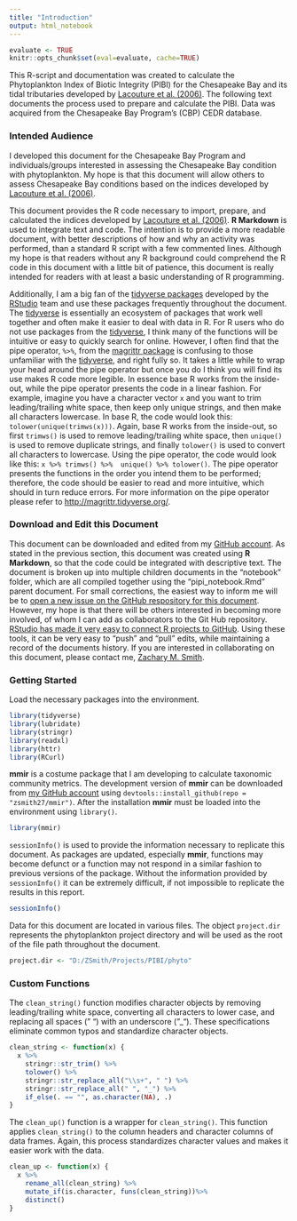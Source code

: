 ```yaml
---
title: "Introduction"
output: html_notebook
---
```

```r
evaluate <- TRUE
knitr::opts_chunk$set(eval=evaluate, cache=TRUE)
```

This R-script and documentation was created to calculate the Phytoplankton Index of Biotic Integrity (PIBI) for the Chesapeake Bay and its tidal tributaries developed by [Lacouture et al. (2006)](https://www.potomacriver.org/focus-areas/aquatic-life/phytoplankton-index-of-biotic-integrity-for-chesapeake-bay/). The following text documents the process used to prepare and calculate the PIBI. Data was acquired from the Chesapeake Bay Program's (CBP) CEDR database.

### Intended Audience

I developed this document for the Chesapeake Bay Program and individuals/groups interested in assessing the Chesapeake Bay condition with phytoplankton. My hope is that this document will allow others to assess Chesapeake Bay conditions based on the indices developed by [Lacouture et al. (2006)](https://www.potomacriver.org/focus-areas/aquatic-life/phytoplankton-index-of-biotic-integrity-for-chesapeake-bay/). 

This document provides the R code necessary to import, prepare, and calculated the indices developed by [Lacouture et al. (2006)](https://www.potomacriver.org/focus-areas/aquatic-life/phytoplankton-index-of-biotic-integrity-for-chesapeake-bay/). __R Markdown__ is used to integrate text and code. The intention is to provide a more readable document, with better descriptions of how and why an activity was performed, than a standard R script with a few commented lines. Although my hope is that readers without any R background could comprehend the R code in this document with a little bit of patience, this document is really intended for readers with at least a basic understanding of R programming. 

Additionally, I am a big fan of the [tidyverse packages](https://www.tidyverse.org/packages/) developed by the [RStudio](https://www.rstudio.com/) team and use these packages frequently throughout the document. The [tidyverse](https://www.tidyverse.org/packages/) is essentially an ecosystem of packages that work well together and often make it easier to deal with data in R. For R users who do not use packages from the [tidyverse](https://www.tidyverse.org/packages/), I think many of the functions will be intuitive or easy to quickly search for online. However, I often find that the pipe operator, `%>%`, from the [magrittr package](http://magrittr.tidyverse.org/) is confusing to those unfamiliar with the [tidyverse](https://www.tidyverse.org/packages/), and right fully so. It takes a little while to wrap your head around the pipe operator but once you do I think you will find its use makes R code more legible. In essence base R works from the inside-out, while the pipe operator presents the code in a linear fashion. For example, imagine you have a character vector `x` and you want to trim leading/trailing white space, then keep only unique strings, and then make all characters lowercase. In base R, the code would look this: `tolower(unique(trimws(x)))`. Again, base R works from the inside-out, so first `trimws()` is used to remove leading/trailing white space, then `unique()` is used to remove duplicate strings, and finally `tolower()` is used to convert all characters to lowercase. Using the pipe operator, the code would look like this: `x %>% trimws() %>%  unique() %>% tolower()`. The pipe operator presents the functions in the order you intend them to be performed; therefore, the code should be easier to read and more intuitive, which should in turn reduce errors. For more information on the pipe operator please refer to [http://magrittr.tidyverse.org/](http://magrittr.tidyverse.org/).

### Download and Edit this Document

This document can be downloaded and edited from my [GitHub account](https://github.com/zsmith27/phyto). As stated in the previous section, this document was created using __R Markdown__, so that the code could be integrated with descriptive text. The document is broken up into multiple children documents in the "notebook" folder, which are all compiled together using the "pipi_notebook.Rmd" parent document. For small corrections, the easiest way to inform me will be to [open a new issue on the GitHub respository for this document](https://github.com/zsmith27/phyto/issues). However, my hope is that there will be others interested in becoming more involved, of whom I can add as collaborators to the Git Hub repository. [RStudio has made it very easy to connect R projects to GitHub](https://support.rstudio.com/hc/en-us/articles/200532077-Version-Control-with-Git-and-SVN). Using these tools, it can be very easy to "push" and "pull" edits, while maintaining a record of the documents history. If you are interested in collaborating on this document, please contact me, [Zachary M. Smith](https://www.potomacriver.org/about-us/staff/).

### Getting Started

Load the necessary packages into the environment. 
```r
library(tidyverse)
library(lubridate)
library(stringr)
library(readxl)
library(httr)
library(RCurl)
```

__mmir__ is a costume package that I am developing to calculate taxonomic community metrics. The development version of __mmir__ can be downloaded from [my GitHub account](https://github.com/zsmith27/mmir) using `devtools::install_github(repo = "zsmith27/mmir")`. After the installation __mmir__ must be loaded into the environment using `library()`.
```r
library(mmir)
```

`sessionInfo()` is used to provide the information necessary to replicate this document. As packages are updated, especially __mmir__, functions may become defunct or a function may not respond in a similar fashion to previous versions of the package. Without the information provided by `sessionInfo()` it can be extremely difficult, if not impossible to replicate the results in this report.
```r
sessionInfo()
```

Data for this document are located in various files. The object `project.dir` represents the phytoplankton project directory and will be used as the root of the file path throughout the document.
```r
project.dir <- "D:/ZSmith/Projects/PIBI/phyto"
```

### Custom Functions

The `clean_string()` function modifies character objects by removing leading/trailing white space, converting all characters to lower case, and replacing all spaces (" ") with an underscore ("_"). These specifications eliminate common typos and standardize character objects.
```r
clean_string <- function(x) {
  x %>% 
    stringr::str_trim() %>% 
    tolower() %>% 
    stringr::str_replace_all("\\s+", " ") %>% 
    stringr::str_replace_all(" ", "_") %>%  
    if_else(. == "", as.character(NA), .)
}
```

The `clean_up()` function is a wrapper for `clean_string()`. This function applies `clean_string()` to the column headers and character columns of data frames. Again, this process standardizes character values and makes it easier work with the data.
```r
clean_up <- function(x) {
  x %>% 
    rename_all(clean_string) %>% 
    mutate_if(is.character, funs(clean_string))%>% 
    distinct()
}
```

